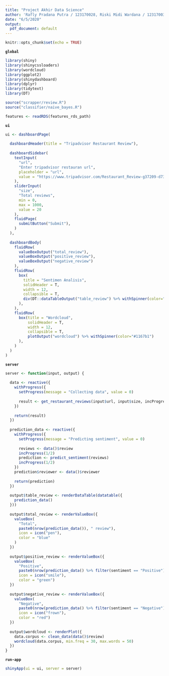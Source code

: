 ```yaml
---
title: "Project Akhir Data Science"
author: 'Rafly Pradana Putra / 123170028, Riski Midi Wardana / 123170035'
date: "6/5/2020"
output: 
  pdf_document: default
---
```


```r
knitr::opts_chunk$set(echo = TRUE)
```

**`global`**
```r
library(shiny)
library(shinycssloaders)
library(wordcloud)
library(ggplot2)
library(shinydashboard)
library(dplyr)
library(tidytext)
library(DT)

source("scrapper/review.R")
source("classifier/naive_bayes.R")

features <- readRDS(features_rds_path)
```

**`ui`**
```r
ui <- dashboardPage(
  
  dashboardHeader(title = "Tripadvisor Restaurant Review"),
  
  dashboardSidebar(
    textInput(
      "url",
      "Enter tripadvisor restauran url", 
      placeholder = "url", 
      value = "https://www.tripadvisor.com/Restaurant_Review-g37209-d739238-Reviews-Weber_Grill_Indianapolis-Indianapolis_Indiana.html"
    ),
    sliderInput(
      "size",
      "Total reviews",
      min = 0,
      max = 1000,
      value = 20
    ),
    fluidPage(
      submitButton("Submit"),
    )
  ),
  
  dashboardBody(
    fluidRow(
      valueBoxOutput("total_review"),
      valueBoxOutput("positive_review"),
      valueBoxOutput("negative_review")
    ),
    fluidRow(
      box(
        title = "Sentimen Analisis",
        solidHeader = T,
        width = 12,
        collapsible = T,
        div(DT::dataTableOutput("table_review") %>% withSpinner(color="#1167b1"), style = "font-size: 70%;")
      ),
    ),
    fluidRow(
      box(title = "Wordcloud",
          solidHeader = T,
          width = 12,
          collapsible = T,
          plotOutput("wordcloud") %>% withSpinner(color="#1167b1")
      ),
    )
  )
)
```

**`server`**
```r
server <- function(input, output) {
  
  data <- reactive({
    withProgress({
      setProgress(message = "Collecting data", value = 0)
      
      result <- get_restaurant_reviews(input$url, input$size, incProgress)
    })
    
    return(result)
  })
  
  prediction_data <- reactive({
    withProgress({
      setProgress(message = "Predicting sentiment", value = 0)
      
      reviews <- data()$review
      incProgress(1/2)
      prediction <- predict_sentiment(reviews)
      incProgress(1/2)
    })
    prediction$reviewer <- data()$reviewer
    
    return(prediction)
  })
  
  output$table_review <- renderDataTable(datatable({
    prediction_data()
  }))
  
  output$total_review <- renderValueBox({
    valueBox(
      "Total", 
      paste0(nrow(prediction_data()), " review"),
      icon = icon("pen"),
      color = "blue"
    )
  })
  
  output$positive_review <- renderValueBox({
    valueBox(
      "Positive", 
      paste0(nrow(prediction_data() %>% filter(sentiment == "Positive")), " review"),
      icon = icon("smile"),
      color = "green")
  })
  
  output$negative_review <- renderValueBox({
    valueBox(
      "Negative",
      paste0(nrow(prediction_data() %>% filter(sentiment == "Negative")), " review"), 
      icon = icon("frown"),
      color = "red")
  })
  
  output$wordcloud <- renderPlot({
    data.corpus <- clean_data(data()$review)
    wordcloud(data.corpus, min.freq = 30, max.words = 50)
  })
}
```

**`run-app`**
```r
shinyApp(ui = ui, server = server)
```